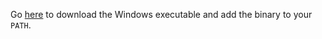 Go [here](https://github.com/porter-dev/porter/releases/latest) to download the Windows executable and add the binary to your `PATH`.
